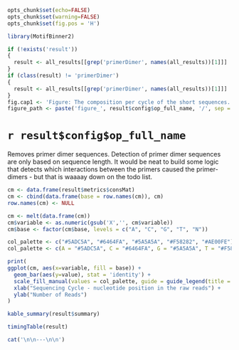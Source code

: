 ```r
opts_chunk$set(echo=FALSE)
opts_chunk$set(warning=FALSE)
opts_chunk$set(fig.pos = 'H')

library(MotifBinner2)

if (!exists('result'))
{
  result <- all_results[[grep('primerDimer', names(all_results))[1]]]
}
if (class(result) != 'primerDimer')
{
  result <- all_results[[grep('primerDimer', names(all_results))[1]]]
}
fig.cap1 <- 'Figure: The composition per cycle of the short sequences.'
figure_path <- paste('figure_', result$config$op_full_name, '/', sep = '')
```

# `r result$config$op_full_name`

Removes primer dimer sequences. Detection of primer dimer sequences are only based on sequence length. It would be neat to build some logic that detects which interactions between the primers caused the primer-dimers - but that is waaaay down on the todo list.


```r
cm <- data.frame(result$metrics$consMat)
cm <- cbind(data.frame(base = row.names(cm)), cm)
row.names(cm) <- NULL

cm <- melt(data.frame(cm))
cm$variable <- as.numeric(gsub('X','', cm$variable))
cm$base <- factor(cm$base, levels = c("A", "C", "G", "T", "N"))

col_palette <- c("#5ADC5A", "#6464FA", "#5A5A5A", "#F58282", "#AE00FE")
col_palette <- c(A = "#5ADC5A", C = "#6464FA", G = "#5A5A5A", T = "#F58282", N = "#AE00FE")

```

```r
print(
ggplot(cm, aes(x=variable, fill = base)) +
  geom_bar(aes(y=value), stat = 'identity') +
  scale_fill_manual(values = col_palette, guide = guide_legend(title = "Base")) +
  xlab("Sequencing Cycle - nucleotide position in the raw reads") +
  ylab("Number of Reads")
)
```

```r
kable_summary(result$summary)

timingTable(result)
```


```r
cat('\n\n---\n\n')
```
